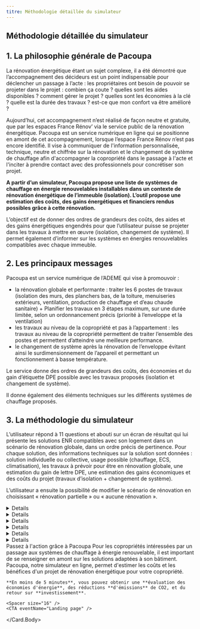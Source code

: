 ```yaml
---
titre: Méthodologie détaillée du simulateur
---
```


## Méthodologie détaillée du simulateur

<Spacer size="16" />

## 1. La philosophie générale de Pacoupa 

La rénovation énergétique étant un sujet complexe, il a été démontré que l’accompagnement des décideurs est un point indispensable pour déclencher un passage à l’acte : les propriétaires ont besoin de pouvoir se projeter dans le projet : combien ça coute ? quelles sont les aides disponibles ? comment gérer le projet ? quelles sont les économies à la clé ? quelle est la durée des travaux ? est-ce que mon confort va être amélioré ? 

Aujourd’hui, cet accompagnement n’est réalisé de façon neutre et gratuite, que par les espaces France Rénov’ via le service public de la rénovation énergétique. 
Pacoupa est un service numérique en ligne qui se positionne en amont de cet accompagnement, lorsque l’espace France Rénov n’est pas encore identifié. Il vise à communiquer de l'information personnalisée, technique, neutre et chiffrée sur la rénovation et le changement de système de chauffage afin d'accompagner la copropriété dans le passage à l'acte et l'inciter à prendre contact avec des professionnels pour concrétiser son projet. 

**A partir d’un simulateur, Pacoupa propose une liste de systèmes de chauffage en énergie renouvelables installables dans un contexte de rénovation énergétique de l’immeuble (isolation). L’outil propose une estimation des coûts, des gains énergétiques et financiers rendus possibles grâce à cette rénovation.**

L’objectif est de donner des ordres de grandeurs des coûts, des aides et des gains énergétiques engendrés pour que l’utilisateur puisse se projeter dans les travaux à mettre en œuvre (isolation, changement de système). Il permet également d’informer sur les systèmes en énergies renouvelables compatibles avec chaque immeuble.

<Spacer size="32" />

## 2. Les principaux messages

Pacoupa est un service numérique de l’ADEME qui vise à promouvoir :

<Spacer size="8" />

-	la rénovation globale et performante : traiter les 6 postes de travaux (isolation des murs, des planchers bas, de la toiture, menuiseries extérieurs, ventilation, production de chauffage et d’eau chaude sanitaire) + Planifier les travaux en 3 étapes maximum, sur une durée limitée, selon un ordonnancement précis  (priorité à l’enveloppe et la ventilation)
-	les travaux au niveau de la copropriété et pas à l’appartement : les travaux au niveau de la copropriété permettent de traiter l’ensemble des postes et permettent d’atteindre une meilleure performance.
-	le changement de système après la rénovation de l’enveloppe évitant ainsi le surdimensionnement de l’appareil et permettant un fonctionnement à basse température.

<Spacer size="8" />

Le service donne des ordres de grandeurs des coûts, des économies et du gain d’étiquette DPE possible avec les travaux proposés (isolation et changement de système).

Il donne également des éléments techniques sur les différents systèmes de chauffage proposés.

<Spacer size="8" />

## 3. La méthodologie du simulateur

L’utilisateur répond à 11 questions et abouti sur un écran de résultat qui lui présente les solutions ENR compatibles avec son logement dans un scénario de rénovation globale, dans un ordre précis de pertinence.
Pour chaque solution, des informations techniques sur la solution sont données : solution individuelle ou collective, usage possible (chauffage, ECS, climatisation), les travaux à prévoir pour être en rénovation globale, une estimation du gain de lettre DPE, une estimation des gains économiques et des coûts du projet (travaux d’isolation + changement de système).

L’utilisateur a ensuite la possibilité de modifier le scénario de rénovation en choisissant « rénovation partielle » ou « aucune rénovation ».

<Spacer size="8" />

<Details>
  <Details.Question>**3.1 Les questions**</Details.Question>

  <Details.Answer>
    Les 11 questions proposées à l’utilisateur sont les suivantes :

    - **Son adresse**: permet de faire un appel à la BAN (base d’adresse nationale), au site FCU (https://france-chaleur-urbaine.beta.gouv.fr/) pour vérifier l’éligibilité à un réseau de chaleur et permet aussi de préciser les données climatiques de la région à laquelle le bâtiment appartient.
    - L’**année de construction, les travaux d’isolations déjà réalisés et le nombre de logements**: permet d’apprécier les caractéristiques géométriques et les performances énergétiques initiales de l’immeuble.
    - Les **espaces extérieurs commun**: permet de préconiser d’étudier une PAC géothermique ou une PAC aérothermique dès lors que des espaces extérieurs sont disponibles (cours, jardin, parking, toiture terrasse).
    - Les **espaces extérieurs privés** (balcons) : permet de préconiser d’étudier une PAC individuelle (air/eau ou air/air) avec unité extérieure.
    - Le **type de chauffage** (individuel ou collectif) : permet de préconiser des technologies du même type. Pour le moment, le passage d’un chauffage individuel à un chauffage collectif n’est pas traité. (Et inversement)
    - Le **type d’émetteur** (radiateur ou plancher chauffant) : permet de déterminer le régime de température d’eau.
    - L’**énergie de chauffage**: permet de réaliser les calculs sur les consommations et émissions initiales liées à la production de chauffage du bâtiment.
    - Le **type de production d’eau chaude sanitaire** (individuelle ou collective) : permet de préconiser des technologies du même type.
    - L’**énergie utilisée pour la production d’ECS**: permet de réaliser les calculs sur les consommations et émissions initiales liées à la production d’eau chaude sanitaire du bâtiment.
  </Details.Answer>
</Details>

<Spacer size="8" />

<Details>
  <Details.Question>**3.2 Le classement des solutions**</Details.Question>

  <Details.Answer>
    Il y a généralement plusieurs solutions de production d’eau chaude et de chauffage qui sont proposées.

    Les questions posées sont simples et peu nombreuses, l’objectif est d’alerter les utilisateurs sur le fait que des solutions ENR sont compatibles avec la configuration de leur immeuble. La faisabilité réelle, à la fois technique et économique seront à étudier plus finement dans la suite du projet de rénovation. Il est possible que des solutions préconisées ne soit finalement pas possibles pour des contraintes d’intégration (visuelle, encombrement, accès, règlementation …).

    Le service Pacoupa propose une hiérarchie dans les différents systèmes afin de calquer au mieux aux recommandations de l’ADEME.

    Seules les trois premières solutions du classement apparaissent avec un tag « meilleure solution » pour la première du classement. La visualisation de toutes les solutions nécessite une action (clic sur le bouton « autres solutions ») de la part de l’utilisateur.

    Les grands principes de la hiérarchisation sont les suivants :

    - lorsqu’un réseau de chaleur est disponible autour de l’immeuble, celui-ci apparait en « meilleure solution » (même si l’immeuble est en chauffage individuel)
    - lorsque l’immeuble est en chauffage et ECS collective et que l’utilisateur déclare des espaces extérieurs disponibles (jardin, cours ou parking), la PAC géothermique apparait en premier.
    - Des solutions ENR pour l’ECS seule (collective) peuvent être préconisées même si le chauffage est également collectif.
    - Les solutions sont ensuite classées par pertinence.
  </Details.Answer>  
</Details>

<Spacer size="8" />

<Details>
  <Details.Question>**3.3 Les calculs effectués : estimations**</Details.Question>

  <Details.Answer>
    L’ensemble des calculs proposés sont basés sur la méthode 3CL utilisée pour réaliser les DPE.
    L’ADEME a confié à Pouget Consultants l’élaboration des simulations qui couvrent toutes les configurations qui peuvent être obtenues à la suite du questionnaire. Au total, ce sont plus de 120 000 simulations qui ont été réalisées. 
    L’ensemble de ces hypothèses permettent d’aboutir à une estimation de la lettre DPE à l’état initial et des consommations de chauffage et d’eau chaude sanitaire de l’immeuble.

    La comparaison entre l’état initial et l’état final se fait en comparant 2 lignes de l’Excel contenant toutes les simulations.
    Les coûts proposés dans l’outil comprennent à la fois les coûts des travaux proposés pour atteindre le scénario de travaux visé (global / partiel / aucun) et le coût du changement de système de chauffage.
  </Details.Answer>
</Details>

<Spacer size="8" />

<Details>
  <Details.Question>3.3.1 Évaluation énérgétique</Details.Question>

  <Details.Answer>
    Les immeubles sont classés par typologies, en fonction de leur année de construction et de leur nombre de logement. Au total, ce sont 21 typologies qui sont étudiées. Pour chacune des typologies, des hypothèses géométriques et énergétiques sont établies, à savoir :

    - La surface habitable totale du logement (m²shab) ;
    - La compacité du bâtiment (Surface de murs / m²shab, Surface de toiture / m²shab, Surface de menuiseries / m²shab, Surface de plancher bas / m²shab, hauteur sous plafond) ;
    - Les performances thermiques des parois et des menuiseries dans leur état initial.

    Pour chacune des typologies, des hypothèses sur les systèmes de production de chauffage & ECS sont établies, à savoir :

    - Age du système de production (« \> 10 ans » ; « \< 10 ans ») ;
    - Type de système de production (« chaudière gaz basse température » ; « chaudière gaz à condensation » …) ;
    - Type d’émetteur (« Radiateur à eau basse température » ; « Radiateur à eau haute température » ; « convecteurs électriques ») ;
    - Isolation des réseaux de distribution d’eau chaude sanitaire (« réseaux non isolés » ; « réseaux isolés ») ;
    - Type de régulation terminale (« Sans » ; « Robinet thermostatique »).

    Les conditions environnementales (température extérieure, degrés-heures…) dans lequel se trouve l’immeuble dépendent de sa situation géographique. La France compte 3 zones climatiques : H1, H2 et H3. Comme ces trois zones sont étendues, des variations de climat peuvent y être observées. Ainsi, les zones climatiques sont sous-divisées en zone thermique. 8 au total. Pour simplifier les calculs, une zone thermique par zone climatique est étudiée ; H1a (Nord de la France), H2b (Centre -Ouest) et H3 (Sud).

    Pour simplifier les calculs aussi, tous les systèmes étudiés (61 au total) sont regroupés dans des « familles de solution » (7 au total). Il existe des familles de « solutions hybrides » (3) ou des familles « solutions 100% thermodynamique » (3). Deux systèmes qui appartiennent à la même famille ont les mêmes usages (chauffage seulement, ecs seulement, chauffage et ecs). La configuration le système existant n’est pas remplacé représente aussi une famille (1).

    Les performances des PAC sont définies par leur SCOP qui dépend de leur type, du type d’émetteur, et de la zone climatique. Pour simplifier les calculs, un seul SCOP est considéré pour toutes les familles de solution. Il correspond au SCOP d’une PAC Air / Eau dont les émetteurs ont été installées ou rénovés après 2017. (SCOP = 2,8 en zone H1a et H2b ; SCOP = 3,3 en zone H3).

    Enfin, chaque famille de solution est étudiée à travers trois scénarios d’isolation de l’enveloppe :

    - Scénario « INIT » : Aucun geste d’isolation
    - Scénario « PART » : 2 gestes d’isolations (ne comprenant pas les murs extérieurs) + Ventilation
    - Scénario « GLOB » : Tous les gestes d’isolations possibles (murs, menuiseries, plancher haut & bas) + Ventilation

    Attention, si certaines parois ont déjà été isolées il y a moins de 15 ans, elles ne sont pas prises en compte dans les scénarios d’isolations. Aussi les typologies récentes (année de construction « après 2000 ») ne font pas l’objet de scénario d’isolation puisque leurs parois sont déjà performantes.

    L’ensemble de ces hypothèses permettent d’aboutir à une estimation de l’étiquette DPE de l’immeuble avant et après travaux, ainsi que les consommations en énergie primaire et les émissions de gaz à effet de serre associés.
  </Details.Answer>
</Details>

<Spacer size="8" />

<Details>
  <Details.Question>3.3.2 Évaluation économique</Details.Question>
  
  <Details.Answer>
    A chaque simulation est associée un coût d’investissement, qui se divise en deux parties ;

    - Coût d’investissement lié à la rénovation de l’enveloppe : Les coûts sont obtenus en multipliant le coût de réhabilitation d’une paroi (en € HT/m²) par la surface de la paroi (m²)
    - Coût d’investissement lié à la mise en place de système : Les coûts sont obtenus en sommant :
        - Les coûts liés à la génération : Il dépend du niveau d’isolation de l’immeuble et du système à installer
        - Les coûts liés à la distribution : Il dépend du type de production de chauffage et ECS
        - Les coûts liés à l’émission : Il dépend du type d’émetteur avant travaux

    Les coûts liés à la maintenance, à la l’abonnement et à la facture énergétique sont aussi calculés.
  </Details.Answer>
</Details>

<Spacer size="8" />

<Details>
  <Details.Question>3.3.3 Aides financières</Details.Question>
  
  <Details.Answer>
    Les aides financières liées au dispositif MaPrimeRénov’ Copropriété sont calculées. Pour simplifier la prise en compte des travaux réalisés « à l’échelle du logement » dans MPR Copro, ils sont considérés comme des « travaux privatifs d’intérêt collectifs. ».

    Le Coup de pouce « Rénovation performante de bâtiment résidentiel collectif » n’est pas étudié. Idem pour le « Fonds Chaleur ».
  </Details.Answer>
</Details>

<Spacer size="32" />

<Card fullWidth>
  <Card.Title>Passez à l'action grâce à Pacoupa</Card.Title>
  <Card.Body>
    Pour les copropriétés intéressées par un passage aux systèmes de chauffage à énergie renouvelable, il est important de se renseigner en amont sur les solutions adaptées à son bâtiment.
    Pacoupa, notre simulateur en ligne, permet d'estimer les coûts et les bénéfices d'un projet de rénovation énergétique pour votre copropriété. 
    
    **En moins de 5 minutes**, vous pouvez obtenir une **évaluation des économies d'énergie**, des réductions **d'émissions** de CO2, et du retour sur **investissement**.
    
    <Spacer size="16" />
    <CTA eventName="Landing page" />

  </Card.Body>
</Card>